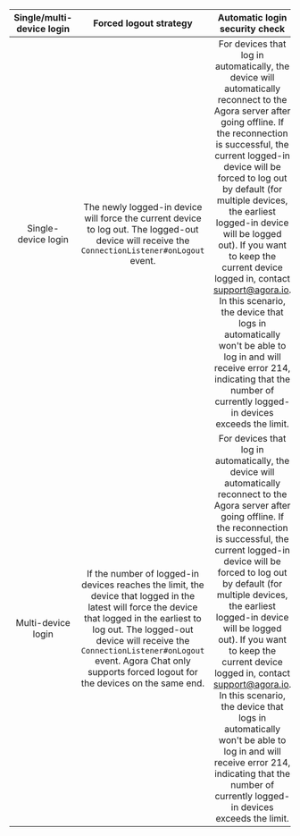 <PlatformWrapper platform="android">

| Single/multi-device login | Forced logout strategy | Automatic login security check |
|:---:|:---:|:---:|
| Single-device login | The newly logged-in device will force the current device to log out. The logged-out device will receive the `ConnectionListener#onLogout` event. | For devices that log in automatically, the device will automatically reconnect to the Agora server after going offline. If the reconnection is successful, the current logged-in device will be forced to log out by default (for multiple devices, the earliest logged-in device will be logged out). If you want to keep the current device logged in, contact support@agora.io. In this scenario, the device that logs in automatically won't be able to log in and will receive error 214, indicating that the number of currently logged-in devices exceeds the limit. |
| Multi-device login | If the number of logged-in devices reaches the limit, the device that logged in the latest will force the device that logged in the earliest to log out. The logged-out device will receive the `ConnectionListener#onLogout` event. Agora Chat only supports forced logout for the devices on the same end. | For devices that log in automatically, the device will automatically reconnect to the Agora server after going offline. If the reconnection is successful, the current logged-in device will be forced to log out by default (for multiple devices, the earliest logged-in device will be logged out). If you want to keep the current device logged in, contact support@agora.io. In this scenario, the device that logs in automatically won't be able to log in and will receive error 214, indicating that the number of currently logged-in devices exceeds the limit. |

</PlatformWrapper>
